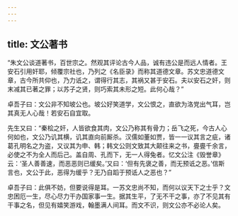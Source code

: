 ```yaml
---
---
---
```

title: 文公著书
---

“朱文公谈道著书，百世宗之。然观其评论古今人品，诚有违公是而远人情者。王安石引用奸耶，倾覆宗社也，乃列之《名臣录》而称其道德文章。苏文忠道德文章，古今所共仰也，乃力诋之，谓得行其志，其祸又甚于安石。夫以安石之奸，则末减其已著之罪；以苏子之贤，则巧索其未形之短。此何心哉？”

卓吾子曰：文公非不知坡公也。坡公好笑道学，文公恨之，直欲为洛党出气耳，岂其真无人心哉！若安石自宜取。

先生又曰：“秦桧之奸，人皆欲食其肉，文公乃称其有骨力；岳飞之死，今古人心何如也，文公乃讥其横，讥其直向前厮杀。汉儒如董如贾，皆一一议其言之疵，诸葛孔明名之为盗，又议其为申、韩；韩文公则文致其大颠往来之书，亹亹千余言，必使之不为全人而后己。盖自周、孔而下，无一人得兔者。忆文公注《毁誉章》云：‘圣人善善速，而恶恶则已缓矣。’又曰：‘但有先褒之善，而无预诋之恶。’信斯言也，文公于此，恶得为缓乎？无乃自蹈于预诋人之恶也？”

卓吾子曰：此俱不妨，但要说得是耳。一苏文忠尚不知，而何以议天下之士乎？文忠困厄一生，尽心尽力干办国家事一生。据其生平，了无不干之事，亦了不见其有干事之名，但见有嬉笑游戏，翰墨满人间耳。而文不识，则文公亦不必论人矣。
